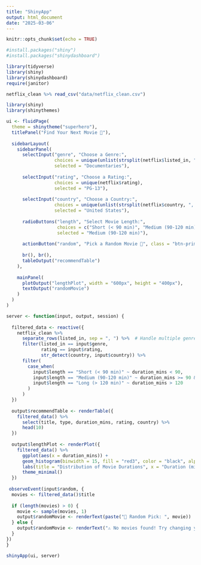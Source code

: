 ```yaml
---
title: "ShinyApp"
output: html_document
date: "2025-03-06"
---
```


```r
knitr::opts_chunk$set(echo = TRUE)
```

```r
#install.packages("shiny")
#install.packages("shinydashboard")
```

```r
library(tidyverse)
library(shiny)
library(shinydashboard)
require(janitor)
```

```r
netflix_clean %>% read_csv("data/netflix_clean.csv")
```


```r
library(shiny)
library(shinythemes)

ui <- fluidPage(
  theme = shinytheme("superhero"),
  titlePanel("Find Your Next Movie 🍿"),
  
  sidebarLayout(
    sidebarPanel(
      selectInput("genre", "Choose a Genre:", 
                  choices = unique(unlist(strsplit(netflix$listed_in, ", "))),
                  selected = "Documentaries"),
      
      selectInput("rating", "Choose a Rating:", 
                  choices = unique(netflix$rating),
                  selected = "PG-13"),
      
      selectInput("country", "Choose a Country:", 
                  choices = unique(unlist(strsplit(netflix$country, ", "))),
                  selected = "United States"),
      
      radioButtons("length", "Select Movie Length:", 
                   choices = c("Short (< 90 min)", "Medium (90-120 min)", "Long (> 120 min)"),
                   selected = "Medium (90-120 min)"),
      
      actionButton("random", "Pick a Random Movie 🎲", class = "btn-primary"),
      
      br(), br(),
      tableOutput("recommendTable")
    ),
    
    mainPanel(
      plotOutput("lengthPlot", width = "600px", height = "400px"),
      textOutput("randomMovie")
    )
  )
)

server <- function(input, output, session) {
  
  filtered_data <- reactive({
    netflix_clean %>%
      separate_rows(listed_in, sep = ", ") %>%  # Handle multiple genres
      filter(listed_in == input$genre,
             rating == input$rating,
             str_detect(country, input$country)) %>%
      filter(
        case_when(
          input$length == "Short (< 90 min)" ~ duration_mins < 90,
          input$length == "Medium (90-120 min)" ~ duration_mins >= 90 & duration_mins <= 120,
          input$length == "Long (> 120 min)" ~ duration_mins > 120
        )
      )
  })
  
  output$recommendTable <- renderTable({
    filtered_data() %>%
      select(title, type, duration_mins, rating, country) %>%
      head(10)  
  })
  
  output$lengthPlot <- renderPlot({
    filtered_data() %>%
      ggplot(aes(x = duration_mins)) +
      geom_histogram(binwidth = 15, fill = "red3", color = "black", alpha = 0.4) +
      labs(title = "Distribution of Movie Durations", x = "Duration (minutes)", y = "Count") +
      theme_minimal()
  })
  
 observeEvent(input$random, {
  movies <- filtered_data()$title  
  
  if (length(movies) > 0) {  
    movie <- sample(movies, 1)  
    output$randomMovie <- renderText(paste("🎥 Random Pick: ", movie))
  } else {
    output$randomMovie <- renderText("⚠️ No movies found! Try changing your filters.")
  }
})
}

shinyApp(ui, server)
```

